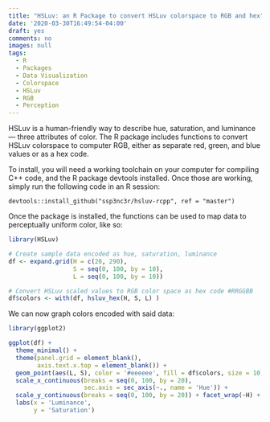 ```yaml
---
title: "HSLuv: an R Package to convert HSLuv colorspace to RGB and hex"
date: '2020-03-30T16:49:54-04:00'
draft: yes
comments: no
images: null
tags:
  - R
  - Packages
  - Data Visualization
  - Colorspace
  - HSLuv
  - RGB
  - Perception
---
```


HSLuv is a human-friendly way to describe hue, saturation, and luminance --- three attributes of color. The R package includes functions to convert HSLuv colorspace to computer RGB, either as separate red, green, and blue values or as a hex code.

To install, you will need a working toolchain on your computer for compiling C++ code, and the R package devtools installed. Once those are working, simply run the following code in an R session:

```
devtools::install_github("ssp3nc3r/hsluv-rcpp", ref = "master")
```

Once the package is installed, the functions can be used to map data to perceptually uniform color, like so:

```r
library(HSLuv)

# Create sample data encoded as hue, saturation, luminance
df <- expand.grid(H = c(20, 290),
                  S = seq(0, 100, by = 10),
                  L = seq(0, 100, by = 10))

# Convert HSLuv scaled values to RGB color space as hex code #RRGGBB
df$colors <- with(df, hsluv_hex(H, S, L) )
```

We can now graph colors encoded with said data:

```r
library(ggplot2)

ggplot(df) +
  theme_minimal() +
  theme(panel.grid = element_blank(),
        axis.text.x.top = element_blank()) + 
  geom_point(aes(L, S), color = '#eeeeee', fill = df$colors, size = 10, shape = 22) +
  scale_x_continuous(breaks = seq(0, 100, by = 20),
                     sec.axis = sec_axis(~., name = 'Hue')) +
  scale_y_continuous(breaks = seq(0, 100, by = 20)) + facet_wrap(~H) +
  labs(x = 'Luminance',
       y = 'Saturation')
```

